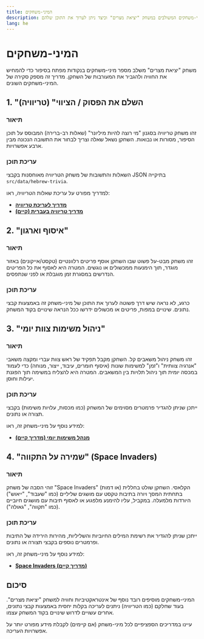 ```yaml
---
title: המיני-משחקים
description: סקירה של המיני-משחקים המשולבים במשחק "יציאת מצרים" וכיצד ניתן לערוך את התוכן שלהם
lang: he
---
```


# המיני-משחקים

משחק "יציאת מצרים" משלב מספר מיני-משחקים בנקודות מפתח בסיפור כדי להמחיש את החוויה ולהגביר את המעורבות של השחקן. מדריך זה מספק סקירה של המיני-משחקים השונים.

## 1. "השלם את הפסוק / הציווי" (טריוויה)

### תיאור

זהו משחק טריוויה בסגנון "מי רוצה להיות מיליונר" (שאלות רב-ברירה) המבוסס על תוכן הסיפור, מסורות או נבואות. השחקן נשאל שאלה וצריך לבחור את התשובה הנכונה מבין ארבע אפשרויות.

### עריכת תוכן

השאלות והתשובות של משחק הטריוויה מאוחסנות בקבצי JSON בתיקייה `src/data/hebrew-trivia`.

למדריך מפורט על עריכת שאלות הטריוויה, ראו:
* **[מדריך לעריכת טריוויה](/docs/trivia-editing)**
* **[מדריך טריוויה בעברית (קיים)](/docs/hebrew-trivia)**

## 2. "איסוף וארגון"

### תיאור

זהו משחק מבט-על פשוט שבו השחקן אוסף פריטים רלוונטיים (טקסט/אייקונים) באזור מוגדר, תוך הימנעות ממכשולים או נוגשים. המטרה היא לאסוף את כל הפריטים הנדרשים במסגרת זמן מוגבלת או לפני שנתפסים.

### עריכת תוכן

כרגע, לא נראה שיש דרך פשוטה לערוך את התוכן של מיני-משחק זה באמצעות קבצי נתונים. שינויים במפות, פריטים או מכשולים ידרשו ככל הנראה שינויים בקוד המשחק.

## 3. "ניהול משימות צוות יומי"

### תיאור

זהו משחק ניהול משאבים קל. השחקן מקבל תפקיד של ראש צוות עברי ומקצה משאבי "אנרגיה צוותית" ו"זמן" למשימות שונות (איסוף חומרים, עיבוד, ייצור, מנוחה) כדי לעמוד במכסה יומית תוך ניהול תלויות בין המשאבים. המטרה היא להצליח במשימה תוך הפגנת יעילות וחוסן.

### עריכת תוכן

ייתכן שניתן להגדיר פרמטרים מסוימים של המשחק (כמו מכסות, עלויות משימות) בקבצי תצורה או נתונים.

למידע נוסף על מיני-משחק זה, ראו:
* **[מנהל משימות יומי (מדריך קיים)](/docs/daily-task-manager)**

## 4. "שמירה על התקווה" (Space Invaders)

### תיאור

זוהי הסבה של משחק "Space Invaders" הקלאסי. השחקן שולט בחללית (או דמות) בתחתית המסך ויורה בתיבות טקסט עם מושגים שליליים (כמו "שעבוד", "ייאוש") היורדות מלמעלה. במקביל, עליו להימנע מלפגוע או לאסוף תיבות עם מושגים חיוביים (כמו "תקווה", "גאולה").

### עריכת תוכן

ייתכן שניתן להגדיר את רשימת המילים החיוביות והשליליות, מהירות הירידה של התיבות ופרמטרים נוספים בקבצי תצורה או נתונים.

למידע נוסף על מיני-משחק זה, ראו:
* **[Space Invaders (מדריך קיים)](/docs/space-invaders)**

## סיכום

המיני-משחקים מוסיפים רובד נוסף של אינטראקטיביות וחוויה למשחק "יציאת מצרים". בעוד שחלקם (כמו הטריוויה) ניתנים לעריכה בקלות יחסית באמצעות קבצי נתונים, אחרים עשויים לדרוש שינויים בקוד המשחק עצמו.

עיינו במדריכים הספציפיים לכל מיני-משחק (אם קיימים) לקבלת מידע מפורט יותר על אפשרויות העריכה.
